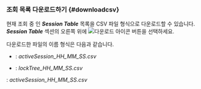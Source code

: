 ### 조회 목록 다운로드하기 {#downloadcsv}

현재 조회 중 인 ***Session Table*** 목록을 CSV 파일 형식으로 다운로드할 수 있습니다. ***Session Table*** 섹션의 오른쪽 위에 ![다운로드 아이콘](/img/ico-download.svg) 버튼을 선택하세요.

다운로드한 파일의 이름 형식은 다음과 같습니다.

<InDoc product="postgresql,mysql,mongodb,altibase,oracle,oracle-pro">

* <Cmdname sid="active_sessions" className="uitext" />: <em>activeSession_HH_MM_SS.csv</em>

* <Cmdname sid="lock_tree" className="uitext" />: <em>lockTree_HH_MM_SS.csv</em>

</InDoc>

<InDoc product="redis">

<Cmdname sid="active_sessions" className="uitext" />: <em>activeSession_HH_MM_SS.csv</em>

</InDoc>